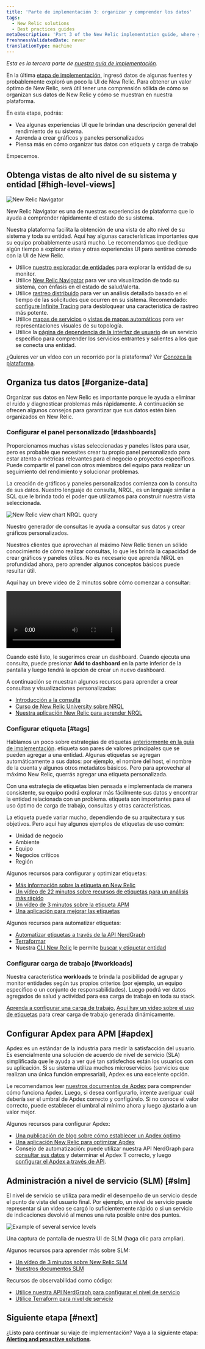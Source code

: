 ```yaml
---
title: 'Parte de implementación 3: organizar y comprender los datos'
tags:
  - New Relic solutions
  - Best practices guides
metaDescription: 'Part 3 of the New Relic implementation guide, where you become acquainted with the New Relic UI and organize your data.'
freshnessValidatedDate: never
translationType: machine
---
```





_Esta es la tercera parte de [nuestra guía de implementación](/docs/new-relic-solutions/get-started/implementation-guide-intro)._

En la última [etapa de implementación](/docs/new-relic-solutions/get-started/implementation-guide-instrument), ingresó datos de algunas fuentes y probablemente exploró un poco la UI de New Relic. Para obtener un valor óptimo de New Relic, será útil tener una comprensión sólida de cómo se organizan sus datos de New Relic y cómo se muestran en nuestra plataforma.

En esta etapa, podrás:

* Vea algunas experiencias UI que le brindan una descripción general del rendimiento de su sistema.
* Aprenda a crear gráficos y paneles personalizados
* Piensa más en cómo organizar tus datos con etiqueta y carga de trabajo

Empecemos.

## Obtenga vistas de alto nivel de su sistema y entidad [#high-level-views]

<img
  title="New Relic Navigator"
  alt="New Relic Navigator"
  src={alertsNrnavigator}
/>

<figcaption>
  New Relic Navigator es una de nuestras experiencias de plataforma que lo ayuda a comprender rápidamente el estado de su sistema.
</figcaption>

Nuestra plataforma facilita la obtención de una vista de alto nivel de su sistema y toda su entidad. Aquí hay algunas características importantes que su equipo probablemente usará mucho. Le recomendamos que dedique algún tiempo a explorar estas y otras experiencias UI para sentirse cómodo con la UI de New Relic.

* Utilice [nuestro explorador de entidades](/docs/new-relic-solutions/new-relic-one/core-concepts/new-relic-explorer-view-performance-across-apps-services-hosts#find) para explorar la entidad de su monitor.
* Utilice [New Relic Navigator](/docs/new-relic-solutions/new-relic-one/core-concepts/new-relic-explorer-view-performance-across-apps-services-hosts/#view-navigator) para ver una visualización de todo su sistema, con énfasis en el estado de salud/alerta.
* Utilice [rastreo distribuido](/docs/distributed-tracing/ui-data/understand-use-distributed-tracing-ui) para ver un análisis detallado basado en el tiempo de las solicitudes que ocurren en su sistema. Recomendado: [configure Infinite Tracing](/docs/distributed-tracing/infinite-tracing/introduction-infinite-tracing) para desbloquear una característica de rastreo más potente.
* Utilice [mapas de servicios](/docs/understand-dependencies/understand-system-dependencies/service-maps/introduction-service-maps) o [vistas de mapas automáticos](/docs/new-relic-one/use-new-relic-one/ui-data/automaps) para ver representaciones visuales de su topología.
* Utilice la [página de dependencia de la interfaz de usuario](/docs/new-relic-one/use-new-relic-one/ui-data/explore-downstream-dependencies-new-relic-one) de un servicio específico para comprender los servicios entrantes y salientes a los que se conecta una entidad.

¿Quieres ver un vídeo con un recorrido por la plataforma? Ver [Conozca la plataforma](/docs/new-relic-solutions/new-relic-one/introduction-new-relic-platform).

## Organiza tus datos [#organize-data]

Organizar sus datos en New Relic es importante porque le ayuda a eliminar el ruido y diagnosticar problemas más rápidamente. A continuación se ofrecen algunos consejos para garantizar que sus datos estén bien organizados en New Relic.

### Configurar el panel personalizado [#dashboards]

Proporcionamos muchas vistas seleccionadas y paneles listos para usar, pero es probable que necesites crear tu propio panel personalizado para estar atento a métricas relevantes para el negocio o proyectos específicos. Puede compartir el panel con otros miembros del equipo para realizar un seguimiento del rendimiento y solucionar problemas.

La creación de gráficos y paneles personalizados comienza con la consulta de sus datos. Nuestro lenguaje de consulta, NRQL, es un lenguaje similar a SQL que le brinda todo el poder que utilizamos para construir nuestra vista seleccionada.

<img
  title="new-relic-view-chart-nrql-query.png"
  alt="New Relic view chart NRQL query"
  src={alertsNewRelicViewChartNrqlQuery}
/>

<figcaption>
  Nuestro generador de consultas le ayuda a consultar sus datos y crear gráficos personalizados.
</figcaption>

Nuestros clientes que aprovechan al máximo New Relic tienen un sólido conocimiento de cómo realizar consultas, lo que les brinda la capacidad de crear gráficos y paneles útiles. No es necesario que aprenda NRQL en profundidad ahora, pero aprender algunos conceptos básicos puede resultar útil.

Aquí hay un breve video de 2 minutos sobre cómo comenzar a consultar:

<Video
  id="4awnx2n1FRc"
  type="youtube"
/>

Cuando esté listo, le sugerimos crear un dashboard. Cuando ejecuta una consulta, puede presionar <DoNotTranslate>**Add to dashboard**</DoNotTranslate> en la parte inferior de la pantalla y luego tendrá la opción de crear un nuevo dashboard.

A continuación se muestran algunos recursos para aprender a crear consultas y visualizaciones personalizadas:

* [Introducción a la consulta](/docs/query-your-data/explore-query-data/get-started/introduction-querying-new-relic-data)
* [Curso de New Relic University sobre NRQL](https://learn.newrelic.com/writing-nrql-queries)
* [Nuestra aplicación New Relic para aprender NRQL](https://opensource.newrelic.com/projects/newrelic/nr1-learn-nrql)

### Configurar etiqueta [#tags]

Hablamos un poco sobre estrategias de etiquetas [anteriormente en la guía de implementación](/docs/new-relic-solutions/get-started/implementation-guide-planning-setup#data-organization). etiqueta son pares de valores principales que se pueden agregar a una entidad. Algunas etiquetas se agregan automáticamente a sus datos: por ejemplo, el nombre del host, el nombre de la cuenta y algunos otros metadatos básicos. Pero para aprovechar al máximo New Relic, querrás agregar una etiqueta personalizada.

Con una estrategia de etiquetas bien pensada e implementada de manera consistente, su equipo podrá explorar más fácilmente sus datos y encontrar la entidad relacionada con un problema. etiqueta son importantes para el uso óptimo de carga de trabajo, consultas y otras características.

La etiqueta puede variar mucho, dependiendo de su arquitectura y sus objetivos. Pero aquí hay algunos ejemplos de etiquetas de uso común:

* Unidad de negocio
* Ambiente
* Equipo
* Negocios críticos
* Región

Algunos recursos para configurar y optimizar etiquetas:

* [Más información sobre la etiqueta en New Relic](/docs/new-relic-solutions/new-relic-one/core-concepts/use-tags-help-organize-find-your-data)
* [Un vídeo de 22 minutos sobre recursos de etiquetas para un análisis más rápido](https://www.youtube.com/watch?v=ytpBFviAJ0Y)
* [Un vídeo de 3 minutos sobre la etiqueta APM](https://www.youtube.com/watch?v=JImDdncerko)
* [Una aplicación para mejorar las etiquetas](https://github.com/newrelic/nr1-tag-improver)

Algunos recursos para automatizar etiquetas:

* [Automatizar etiquetas a través de la API NerdGraph](/docs/apis/nerdgraph/examples/nerdgraph-tagging-api-tutorial)
* [Terraformar](https://registry.terraform.io/providers/newrelic/newrelic/latest/docs/resources/entity_tags)
* Nuestra [CLI New Relic](https://developer.newrelic.com/automate-workflows/get-started-new-relic-cli) le permite [buscar y etiquetar entidad](https://developer.newrelic.com/automate-workflows/5-mins-tag-resources)

### Configurar carga de trabajo [#workloads]

Nuestra característica <DoNotTranslate>**workloads**</DoNotTranslate> te brinda la posibilidad de agrupar y monitor entidades según tus propios criterios (por ejemplo, un equipo específico o un conjunto de responsabilidades). Luego podrá ver datos agregados de salud y actividad para esa carga de trabajo en toda su stack.

[Aprenda a configurar una carga de trabajo.](/docs/new-relic-solutions/new-relic-one/workloads/workloads-isolate-resolve-incidents-faster) [Aquí hay un video sobre el uso de etiquetas](https://www.youtube.com/watch?v=nXCH_3XjGkQ) para crear carga de trabajo generada dinámicamente.

## Configurar Apdex para APM [#apdex]

Apdex es un estándar de la industria para medir la satisfacción del usuario. Es esencialmente una solución de acuerdo de nivel de servicio (SLA) simplificada que le ayuda a ver qué tan satisfechos están los usuarios con su aplicación. Si su sistema utiliza muchos microservicios (servicios que realizan una única función empresarial), Apdex es una excelente opción.

Le recomendamos leer [nuestros documentos de Apdex](/docs/apm/new-relic-apm/apdex/apdex-measure-user-satisfaction) para comprender cómo funciona Apdex. Luego, si desea configurarlo, intente averiguar cuál debería ser el umbral de Apdex correcto y configúrelo. Si no conoce el valor correcto, puede establecer el umbral al mínimo ahora y luego ajustarlo a un valor mejor.

Algunos recursos para configurar Apdex:

* [Una publicación de blog sobre cómo establecer un Apdex óptimo](https://newrelic.com/blog/best-practices/how-to-choose-apdex-t)
* [Una aplicación New Relic para optimizar Apdex](https://opensource.newrelic.com/projects/newrelic/nr1-apdex-optimizer)
* Consejo de automatización: puede utilizar nuestra API NerdGraph para [consultar sus datos](/docs/apis/nerdgraph/examples/nerdgraph-nrql-tutorial) y determinar el Apdex T correcto, y luego [configurar el Apdex a través de API](/docs/apis/nerdgraph/examples/apm-config-nerdgraph).

## Administración a nivel de servicio (SLM) [#slm]

El nivel de servicio se utiliza para medir el desempeño de un servicio desde el punto de vista del usuario final. Por ejemplo, un nivel de servicio puede representar si un video se cargó lo suficientemente rápido o si un servicio de indicaciones devolvió al menos una ruta posible entre dos puntos.

<img
  title="Example of several service levels.png"
  alt="Example of several service levels"
  src={alertsServiceLevelsIntro}
/>

<figcaption>
  Una captura de pantalla de nuestra UI de SLM (haga clic para ampliar).
</figcaption>

Algunos recursos para aprender más sobre SLM:

* [Un vídeo de 3 minutos sobre New Relic SLM](https://www.youtube.com/watch?v=tIwAjmUmbwc)
* [Nuestros documentos SLM](/docs/service-level-management/intro-slm)

Recursos de observabilidad como código:

* [Utilice nuestra API NerdGraph para configurar el nivel de servicio](/docs/apis/nerdgraph/examples/nerdgraph-slm)
* [Utilice Terraform para nivel de servicio](https://registry.terraform.io/providers/newrelic/newrelic/latest/docs/resources/service_level)

## Siguiente etapa [#next]

¿Listo para continuar su viaje de implementación? Vaya a la siguiente etapa: [<DoNotTranslate>**Alerting and proactive solutions**</DoNotTranslate>](/docs/new-relic-solutions/get-started/implementation-guide-alerting-proactive-solutions/).